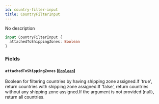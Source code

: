 ```yaml
---
id: country-filter-input
title: CountryFilterInput
---
```



No description

```graphql
input CountryFilterInput {
  attachedToShippingZones: Boolean
}
```


### Fields

#### `attachedToShippingZones` ([`Boolean`](../../../developer/api-reference/scalars/boolean))

Boolean for filtering countries by having shipping zone assigned.If 'true', return countries with shipping zone assigned.If 'false', return countries without any shipping zone assigned.If the argument is not provided (null), return all countries.




